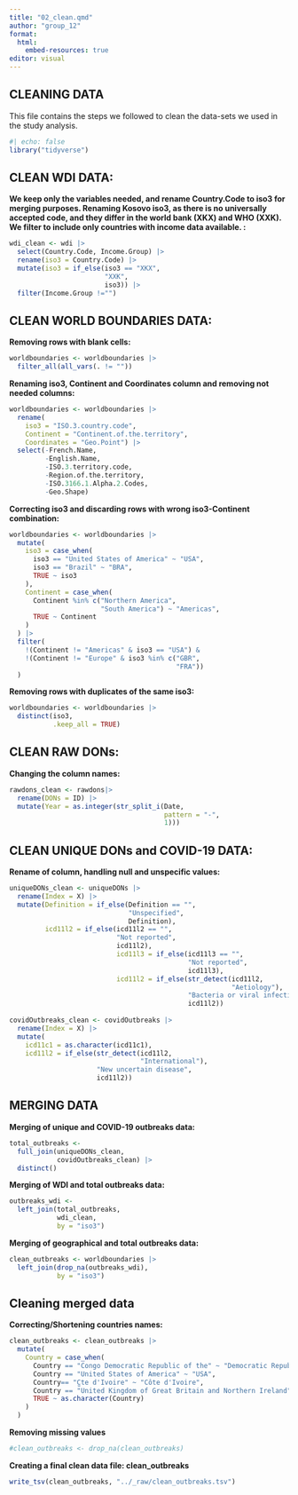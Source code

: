 ```yaml
---
title: "02_clean.qmd"
author: "group_12"
format: 
  html:
    embed-resources: true
editor: visual
---
```


## CLEANING DATA

This file contains the steps we followed to clean the data-sets we used in the study analysis.

```r
#| echo: false
library("tidyverse")
```

## CLEAN WDI DATA:

**We keep only the variables needed, and rename Country.Code to iso3 for merging purposes. Renaming Kosovo iso3, as there is no universally accepted code, and they differ in the world bank (XKX) and WHO (XXK). We filter to include only countries with income data available. :**

```r
wdi_clean <- wdi |> 
  select(Country.Code, Income.Group) |> 
  rename(iso3 = Country.Code) |> 
  mutate(iso3 = if_else(iso3 == "XKX", 
                        "XXK", 
                        iso3)) |> 
  filter(Income.Group !="")

```

## CLEAN WORLD BOUNDARIES DATA:

**Removing rows with blank cells:**

```r
worldboundaries <- worldboundaries |> 
  filter_all(all_vars(. != ""))
```

**Renaming iso3, Continent and Coordinates column and removing not needed columns:**

```r
worldboundaries <- worldboundaries |> 
  rename(
    iso3 = "ISO.3.country.code",
    Continent = "Continent.of.the.territory",
    Coordinates = "Geo.Point") |> 
  select(-French.Name, 
         -English.Name,
         -ISO.3.territory.code, 
         -Region.of.the.territory, 
         -ISO.3166.1.Alpha.2.Codes, 
         -Geo.Shape)
```

**Correcting iso3 and discarding rows with wrong iso3-Continent combination:**

```r
worldboundaries <- worldboundaries |>
  mutate(
    iso3 = case_when(
      iso3 == "United States of America" ~ "USA",
      iso3 == "Brazil" ~ "BRA",
      TRUE ~ iso3
    ),
    Continent = case_when(
      Continent %in% c("Northern America", 
                       "South America") ~ "Americas",
      TRUE ~ Continent
    )
  ) |>
  filter(
    !(Continent != "Americas" & iso3 == "USA") &
    !(Continent != "Europe" & iso3 %in% c("GBR", 
                                          "FRA"))
  )
```

**Removing rows with duplicates of the same iso3:**

```r
worldboundaries <- worldboundaries |>
  distinct(iso3, 
           .keep_all = TRUE)
```

## CLEAN RAW DONs:

**Changing the column names:**

```r
rawdons_clean <- rawdons|>   
  rename(DONs = ID) |>    
  mutate(Year = as.integer(str_split_i(Date, 
                                       pattern = "-", 
                                       1)))    
```

## CLEAN UNIQUE DONs and COVID-19 DATA:

**Rename of column, handling null and unspecific values:**

```r
uniqueDONs_clean <- uniqueDONs |>
  rename(Index = X) |>
  mutate(Definition = if_else(Definition == "", 
                              "Unspecified", 
                              Definition),
         icd11l2 = if_else(icd11l2 == "", 
                           "Not reported", 
                           icd11l2),
                           icd11l3 = if_else(icd11l3 == "", 
                                             "Not reported", 
                                             icd11l3),
                           icd11l2 = if_else(str_detect(icd11l2, 
                                                        "Aetiology"), 
                                             "Bacteria or viral infection", 
                                             icd11l2))
  
covidOutbreaks_clean <- covidOutbreaks |>
  rename(Index = X) |>
  mutate(
    icd11c1 = as.character(icd11c1),
    icd11l2 = if_else(str_detect(icd11l2, 
                                 "International"),
                      "New uncertain disease", 
                      icd11l2))
```

## MERGING DATA

**Merging of unique and COVID-19 outbreaks data:**

```r
total_outbreaks <- 
  full_join(uniqueDONs_clean, 
            covidOutbreaks_clean) |>
  distinct()
```

**Merging of WDI and total outbreaks data:**

```r
outbreaks_wdi <-  
  left_join(total_outbreaks, 
            wdi_clean, 
            by = "iso3")
```

**Merging of geographical and total outbreaks data:**

```r
clean_outbreaks <- worldboundaries |> 
  left_join(drop_na(outbreaks_wdi), 
            by = "iso3")
```

## Cleaning merged data

**Correcting/Shortening countries names:**

```r
clean_outbreaks <- clean_outbreaks |> 
  mutate(
    Country = case_when(
      Country == "Congo Democratic Republic of the" ~ "Democratic Republic of Congo",
      Country == "United States of America" ~ "USA",
      Country== "C̫te d'Ivoire" ~ "Côte d'Ivoire",
      Country == "United Kingdom of Great Britain and Northern Ireland" ~ "United Kingdom",
      TRUE ~ as.character(Country)
    )
  )
```

**Removing missing values**

```r
#clean_outbreaks <- drop_na(clean_outbreaks)
```

**Creating a final clean data file: clean_outbreaks**

```r
write_tsv(clean_outbreaks, "../_raw/clean_outbreaks.tsv")
```
